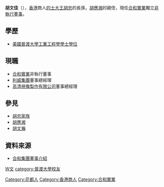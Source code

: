 {{no footnotes|time=2019-04-28T10:48:04+00:00}}
'''胡文佳'''（{{bd|1956年|catIdx=H胡}}），[[香港|香港]]商人[[的士大王|的士大王]][[胡忠_(商人)|胡忠]]的長孫，[[胡應湘|胡應湘]]的親侄，現任[[合和實業|合和實業]]獨立[[非執行董事|非執行董事]]。

==學歷==
* [[美國|美國]][[普渡大學|普渡大學]][[工業工程學|工業工程學]][[學士|學士]][[學位|學位]]

==現職==
* [[合和實業|合和實業]]非執行董事
* [[利威集團|利威集團]]董事總經理
* [[高清視像製作有限公司|高清視像製作有限公司]]董事總經理

== 參見 ==
* [[胡忠家族|胡忠家族]]
* [[胡應湘|胡應湘]]
* [[胡文瀚|胡文瀚]]

== 資料來源 ==
* [https://web.archive.org/web/20070403070614/http://www.hopewellholdings.com/chi/hhl_board_of_directors.htm#D13 合和集團董事介紹]

{{wikiquote}}
{{HK-bio-stub}}

{{Authority control}}
{{DEFAULTSORT:Hu胡}}
[[category:胡姓|W文]]
[[Category:花都人|Category:花都人]]
[[category:普渡大學校友|category:普渡大學校友]]
[[Category:香港商人|Category:香港商人]]
[[Category:合和實業|Category:合和實業]]